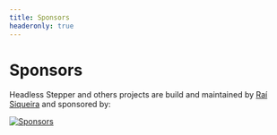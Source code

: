 ```yaml
---
title: Sponsors
headeronly: true
---
```


# Sponsors

Headless Stepper and others projects are build and maintained by [Raí Siqueira](https://github.com/sponsors/raisiqueira) and sponsored by:

[![Sponsors](https://cdn.jsdelivr.net/gh/raisiqueira/static@master/sponsors.svg)](https://github.com/sponsors/raisiqueira)
